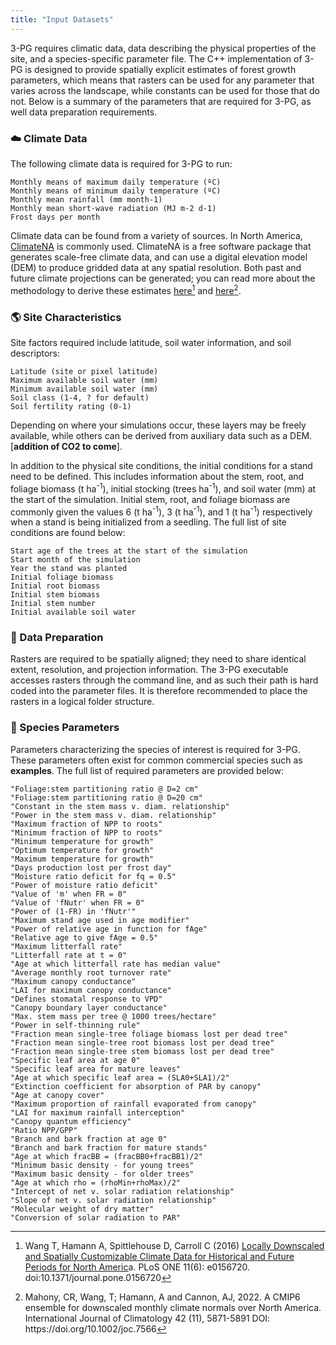 ```yaml
---
title: "Input Datasets"
---
```


3-PG requires climatic data, data describing the physical properties of the site, and a species-specific parameter file. The C++ implementation of 3-PG is designed to provide spatially explicit estimates of forest growth parameters, which means that rasters can be used for any parameter that varies across the landscape, while constants can be used for those that do not. Below is a summary of the parameters that are required for 3-PG, as well data preparation requirements.

### ☁️ Climate Data

The following climate data is required for 3-PG to run:

``` .custom-block
Monthly means of maximum daily temperature (ºC)
Monthly means of minimum daily temperature (ºC)
Monthly mean rainfall (mm month-1)
Monthly mean short-wave radiation (MJ m-2 d-1)
Frost days per month
```

Climate data can be found from a variety of sources. In North America, [ClimateNA](https://climatena.ca/) is commonly used. ClimateNA is a free software package that generates scale-free climate data, and can use a digital elevation model (DEM) to produce gridded data at any spatial resolution. Both past and future climate projections can be generated; you can read more about the methodology to derive these estimates [here](https://journals.plos.org/plosone/article?id=10.1371/journal.pone.0156720)[^1] and [here](https://rmets.onlinelibrary.wiley.com/doi/10.1002/joc.7566)[^2].

[^1]: Wang T, Hamann A, Spittlehouse D, Carroll C (2016) [Locally Downscaled and Spatially Customizable Climate Data for Historical and Future Periods for North Americ](https://journals.plos.org/plosone/article?id=10.1371/journal.pone.0156720)a. PLoS ONE 11(6): e0156720. doi:10.1371/journal.pone.0156720

[^2]: Mahony, CR, Wang, T; Hamann, A and Cannon, AJ, 2022. A CMIP6 ensemble for downscaled monthly climate normals over North America. International Journal of Climatology 42 (11), 5871-5891 DOI: https://doi.org/10.1002/joc.7566

### 🌎 Site Characteristics

Site factors required include latitude, soil water information, and soil descriptors:

``` .custom-block
Latitude (site or pixel latitude)
Maximum available soil water (mm)
Minimum available soil water (mm)
Soil class (1-4, ? for default)
Soil fertility rating (0-1)
```

Depending on where your simulations occur, these layers may be freely available, while others can be derived from auxiliary data such as a DEM. \[**addition of CO2 to come**\].

In addition to the physical site conditions, the initial conditions for a stand need to be defined. This includes information about the stem, root, and foliage biomass (t ha^-1^), initial stocking (trees ha^-1^), and soil water (mm) at the start of the simulation. Initial stem, root, and foliage biomass are commonly given the values 6 (t ha^-1^), 3 (t ha^-1^), and 1 (t ha^-1^) respectively when a stand is being initialized from a seedling. The full list of site conditions are found below:

``` .custom-block
Start age of the trees at the start of the simulation
Start month of the simulation
Year the stand was planted
Initial foliage biomass
Initial root biomass
Initial stem biomass
Initial stem number
Initial available soil water
```

### 🔧 Data Preparation

Rasters are required to be spatially aligned; they need to share identical extent, resolution, and projection information. The 3-PG executable accesses rasters through the command line, and as such their path is hard coded into the parameter files. It is therefore recommended to place the rasters in a logical folder structure.

### 🌲 Species Parameters

Parameters characterizing the species of interest is required for 3-PG. These parameters often exist for common commercial species such as **examples**. The full list of required parameters are provided below:

``` .custom-block
"Foliage:stem partitioning ratio @ D=2 cm"        
"Foliage:stem partitioning ratio @ D=20 cm"        
"Constant in the stem mass v. diam. relationship"        
"Power in the stem mass v. diam. relationship"        
"Maximum fraction of NPP to roots"        
"Minimum fraction of NPP to roots"        
"Minimum temperature for growth"        
"Optimum temperature for growth"        
"Maximum temperature for growth"        
"Days production lost per frost day"        
"Moisture ratio deficit for fq = 0.5"           
"Power of moisture ratio deficit"        
"Value of 'm' when FR = 0"        
"Value of 'fNutr' when FR = 0"        
"Power of (1-FR) in 'fNutr'"        
"Maximum stand age used in age modifier"        
"Power of relative age in function for fAge"        
"Relative age to give fAge = 0.5"       
"Maximum litterfall rate"        
"Litterfall rate at t = 0"        
"Age at which litterfall rate has median value"        
"Average monthly root turnover rate"       
"Maximum canopy conductance"       
"LAI for maximum canopy conductance"        
"Defines stomatal response to VPD"        
"Canopy boundary layer conductance"        
"Max. stem mass per tree @ 1000 trees/hectare"        
"Power in self-thinning rule"        
"Fraction mean single-tree foliage biomass lost per dead tree"        
"Fraction mean single-tree root biomass lost per dead tree"        
"Fraction mean single-tree stem biomass lost per dead tree"        
"Specific leaf area at age 0"        
"Specific leaf area for mature leaves"        
"Age at which specific leaf area = (SLA0+SLA1)/2"        
"Extinction coefficient for absorption of PAR by canopy"        
"Age at canopy cover"       
"Maximum proportion of rainfall evaporated from canopy"        
"LAI for maximum rainfall interception"        
"Canopy quantum efficiency"        
"Ratio NPP/GPP"       
"Branch and bark fraction at age 0"        
"Branch and bark fraction for mature stands"        
"Age at which fracBB = (fracBB0+fracBB1)/2"        
"Minimum basic density - for young trees"        
"Maximum basic density - for older trees"        
"Age at which rho = (rhoMin+rhoMax)/2"        
"Intercept of net v. solar radiation relationship"        
"Slope of net v. solar radiation relationship"        
"Molecular weight of dry matter"        
"Conversion of solar radiation to PAR" 
```
